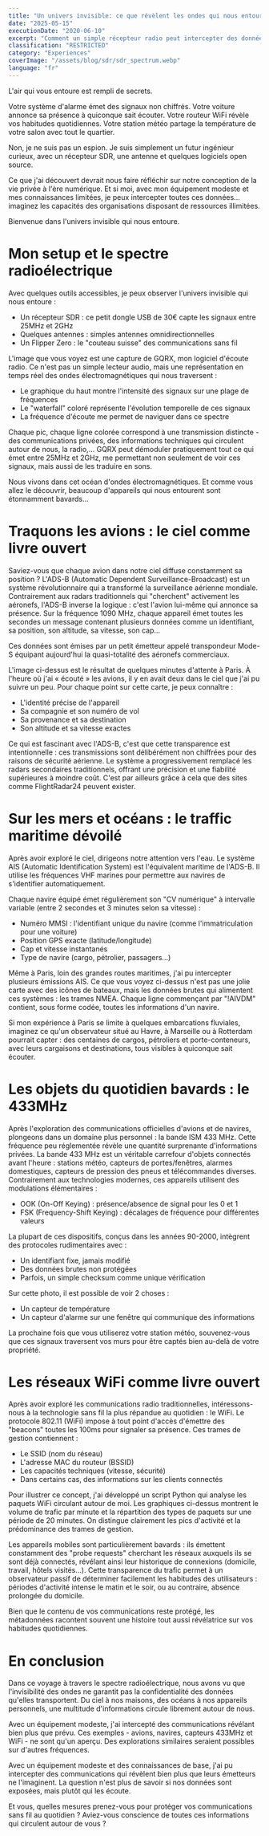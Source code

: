 ```yaml
---
title: "Un univers invisible: ce que révèlent les ondes qui nous entourent"
date: "2025-05-15"
executionDate: "2020-06-10"
excerpt: "Comment un simple récepteur radio peut intercepter des données sensibles qui circulent autour de nous: avions, bateaux, objets connectés et réseaux WiFi."
classification: "RESTRICTED"
category: "Experiences"
coverImage: "/assets/blog/sdr/sdr_spectrum.webp"
language: "fr"
---
```


L'air qui vous entoure est rempli de secrets.

Votre système d'alarme émet des signaux non chiffrés.
Votre voiture annonce sa présence à quiconque sait écouter.
Votre routeur WiFi révèle vos habitudes quotidiennes.
Votre station météo partage la température de votre salon avec tout le quartier.

Non, je ne suis pas un espion. Je suis simplement un futur ingénieur curieux, avec un récepteur SDR, une antenne et quelques logiciels open source.

Ce que j'ai découvert devrait nous faire réfléchir sur notre conception de la vie privée à l'ère numérique. Et si moi, avec mon équipement modeste et mes connaissances limitées, je peux intercepter toutes ces données... imaginez les capacités des organisations disposant de ressources illimitées.

Bienvenue dans l'univers invisible qui nous entoure.

# Mon setup et le spectre radioélectrique

Avec quelques outils accessibles, je peux observer l'univers invisible qui nous entoure :

- Un récepteur SDR : ce petit dongle USB de 30€ capte les signaux entre 25MHz et 2GHz
- Quelques antennes : simples antennes omnidirectionnelles
- Un Flipper Zero : le "couteau suisse" des communications sans fil

<TechnicalImage
  src="/assets/blog/sdr/gqrx_spectrum.webp"
  alt="Visualisation du spectre radioélectrique avec GQRX"
  caption="Le spectre radio capté par mon récepteur SDR, montrant plusieurs transmissions en temps réel"
/>

L'image que vous voyez est une capture de GQRX, mon logiciel d'écoute radio. Ce n'est pas un simple lecteur audio, mais une représentation en temps réel des ondes électromagnétiques qui nous traversent :

- Le graphique du haut montre l'intensité des signaux sur une plage de fréquences
- Le "waterfall" coloré représente l'évolution temporelle de ces signaux
- La fréquence d'écoute me permet de naviguer dans ce spectre

Chaque pic, chaque ligne colorée correspond à une transmission distincte - des communications privées, des informations techniques qui circulent autour de nous, la radio,... GQRX peut démoduler pratiquement tout ce qui émet entre 25MHz et 2GHz, me permettant non seulement de voir ces signaux, mais aussi de les traduire en sons.

Nous vivons dans cet océan d'ondes électromagnétiques. Et comme vous allez le découvrir, beaucoup d'appareils qui nous entourent sont étonnamment bavards...

# Traquons les avions : le ciel comme livre ouvert

Saviez-vous que chaque avion dans notre ciel diffuse constamment sa position ? L'ADS-B (Automatic Dependent Surveillance-Broadcast) est un système révolutionnaire qui a transformé la surveillance aérienne mondiale. Contrairement aux radars traditionnels qui "cherchent" activement les aéronefs, l'ADS-B inverse la logique : c'est l'avion lui-même qui annonce sa présence. Sur la fréquence 1090 MHz, chaque appareil émet toutes les secondes un message contenant plusieurs données comme un identifiant, sa position, son altitude, sa vitesse, son cap...

Ces données sont émises par un petit émetteur appelé transpondeur Mode-S équipant aujourd'hui la quasi-totalité des aéronefs commerciaux.

<TechnicalImage
  src="/assets/blog/sdr/dump1090_aircraft.webp"
  alt="Visualisation des avions captés avec dump1090"
  caption="Capture d'écran montrant les avions interceptés en temps réel au-dessus de Paris"
/>

L'image ci-dessus est le résultat de quelques minutes d'attente à Paris. À l'heure où j'ai « écouté » les avions, il y en avait deux dans le ciel que j'ai pu suivre un peu. Pour chaque point sur cette carte, je peux connaître :

- L'identité précise de l'appareil
- Sa compagnie et son numéro de vol
- Sa provenance et sa destination
- Son altitude et sa vitesse exactes

Ce qui est fascinant avec l'ADS-B, c'est que cette transparence est intentionnelle : ces transmissions sont délibérément non chiffrées pour des raisons de sécurité aérienne. Le système a progressivement remplacé les radars secondaires traditionnels, offrant une précision et une fiabilité supérieures à moindre coût. C'est par ailleurs grâce à cela que des sites comme FlightRadar24 peuvent exister.

# Sur les mers et océans : le traffic maritime dévoilé

Après avoir exploré le ciel, dirigeons notre attention vers l'eau. Le système AIS (Automatic Identification System) est l'équivalent maritime de l'ADS-B. Il utilise les fréquences VHF marines pour permettre aux navires de s'identifier automatiquement.

Chaque navire équipé émet régulièrement son "CV numérique" à intervalle variable (entre 2 secondes et 3 minutes selon sa vitesse) :

- Numéro MMSI : l'identifiant unique du navire (comme l'immatriculation pour une voiture)
- Position GPS exacte (latitude/longitude)
- Cap et vitesse instantanés
- Type de navire (cargo, pétrolier, passagers...)

<TechnicalImage
  src="/assets/blog/sdr/ais_nmea.webp"
  alt="Trames NMEA du système AIS"
  caption="Données brutes AIS interceptées: chaque ligne contient les informations complètes d'un navire"
/>

Même à Paris, loin des grandes routes maritimes, j'ai pu intercepter plusieurs émissions AIS. Ce que vous voyez ci-dessus n'est pas une jolie carte avec des icônes de bateaux, mais les données brutes qui alimentent ces systèmes : les trames NMEA. Chaque ligne commençant par "!AIVDM" contient, sous forme codée, toutes les informations d'un navire.

Si mon expérience à Paris se limite à quelques embarcations fluviales, imaginez ce qu'un observateur situé au Havre, à Marseille ou à Rotterdam pourrait capter : des centaines de cargos, pétroliers et porte-conteneurs, avec leurs cargaisons et destinations, tous visibles à quiconque sait écouter.

# Les objets du quotidien bavards : le 433MHz

Après l'exploration des communications officielles d'avions et de navires, plongeons dans un domaine plus personnel : la bande ISM 433 MHz. Cette fréquence peu réglementée révèle une quantité surprenante d'informations privées. La bande 433 MHz est un véritable carrefour d'objets connectés avant l'heure : stations météo, capteurs de portes/fenêtres, alarmes domestiques, capteurs de pression des pneus et télécommandes diverses. Contrairement aux technologies modernes, ces appareils utilisent des modulations élémentaires :

- OOK (On-Off Keying) : présence/absence de signal pour les 0 et 1
- FSK (Frequency-Shift Keying) : décalages de fréquence pour différentes valeurs

La plupart de ces dispositifs, conçus dans les années 90-2000, intègrent des protocoles rudimentaires avec :

- Un identifiant fixe, jamais modifié
- Des données brutes non protégées
- Parfois, un simple checksum comme unique vérification

<TechnicalImage
  src="/assets/blog/sdr/rtl433_signals.webp"
  alt="Données captées sur la bande 433MHz"
  caption="Stations météo et capteurs d'alarme interceptés dans mon voisinage"
/>

Sur cette photo, il est possible de voir 2 choses :

- Un capteur de température
- Un capteur d'alarme sur une fenêtre qui communique des informations

La prochaine fois que vous utiliserez votre station météo, souvenez-vous que ces signaux traversent vos murs pour être captés bien au-delà de votre propriété.

# Les réseaux WiFi comme livre ouvert

Après avoir exploré les communications radio traditionnelles, intéressons-nous à la technologie sans fil la plus répandue au quotidien : le WiFi. Le protocole 802.11 (WiFi) impose à tout point d'accès d'émettre des "beacons" toutes les 100ms pour signaler sa présence. Ces trames de gestion contiennent :

- Le SSID (nom du réseau)
- L'adresse MAC du routeur (BSSID)
- Les capacités techniques (vitesse, sécurité)
- Dans certains cas, des informations sur les clients connectés

<TechnicalImage
  src="/assets/blog/sdr/wifi_packets.webp"
  alt="Paquets WiFi interceptés"
  caption="Analyse de trafic WiFi révélant les métadonnées des communications (données sensibles masquées)"
/>

Pour illustrer ce concept, j'ai développé un script Python qui analyse les paquets WiFi circulant autour de moi. Les graphiques ci-dessus montrent le volume de trafic par minute et la répartition des types de paquets sur une période de 20 minutes. On distingue clairement les pics d'activité et la prédominance des trames de gestion.

Les appareils mobiles sont particulièrement bavards : ils émettent constamment des "probe requests" cherchant les réseaux auxquels ils se sont déjà connectés, révélant ainsi leur historique de connexions (domicile, travail, hôtels visités...). Cette transparence du trafic permet à un observateur passif de déterminer facilement les habitudes des utilisateurs : périodes d'activité intense le matin et le soir, ou au contraire, absence prolongée du domicile.

Bien que le contenu de vos communications reste protégé, les métadonnées racontent souvent une histoire tout aussi révélatrice sur vos habitudes quotidiennes.

# En conclusion

Dans ce voyage à travers le spectre radioélectrique, nous avons vu que l'invisibilité des ondes ne garantit pas la confidentialité des données qu'elles transportent. Du ciel à nos maisons, des océans à nos appareils personnels, une multitude d'informations circule librement autour de nous.

Avec un équipement modeste, j'ai intercepté des communications révélant bien plus que prévu. Ces exemples - avions, navires, capteurs 433MHz et WiFi - ne sont qu'un aperçu. Des explorations similaires seraient possibles sur d'autres fréquences.

Avec un équipement modeste et des connaissances de base, j'ai pu intercepter des communications qui révèlent bien plus que leurs émetteurs ne l'imaginent. La question n'est plus de savoir si nos données sont exposées, mais plutôt qui les écoute.

Et vous, quelles mesures prenez-vous pour protéger vos communications sans fil au quotidien ? Aviez-vous conscience de toutes ces informations qui circulent autour de vous ?
